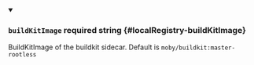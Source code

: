 
<details className="config-field" data-expandable="false" open>
<summary>

### `buildKitImage` <span className="config-field-required" data-required="false">required</span> <span className="config-field-type">string</span> <span className="config-field-default"></span> <span className="config-field-enum"></span> {#localRegistry-buildKitImage}

BuildKitImage of the buildkit sidecar. Default is `moby/buildkit:master-rootless`

</summary>



</details>

